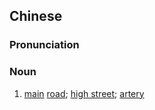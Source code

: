 {{also|干道}}
==Chinese==
{{zh-forms|s=干道}}

===Pronunciation===
{{zh-pron
|m=gāndào
|c=gon3 dou6
|mn=kàn-tō
|cat=n
}}

===Noun===
{{zh-noun}}

# [[main]] [[road]]; [[high street]]; [[artery]]